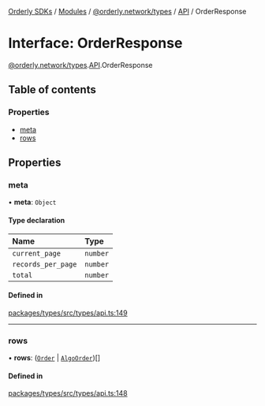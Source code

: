 [Orderly SDKs](./../README) / [Modules](./../modules) / [@orderly.network/types](./../modules/orderly_network_types) / [API](./../modules/orderly_network_types.API) / OrderResponse

# Interface: OrderResponse

[@orderly.network/types](./../modules/orderly_network_types).[API](./../modules/orderly_network_types.API).OrderResponse

## Table of contents

### Properties

- [meta](./orderly_network_types.API.OrderResponse#meta)
- [rows](./orderly_network_types.API.OrderResponse#rows)

## Properties

### meta

• **meta**: `Object`

#### Type declaration

| Name | Type |
| :------ | :------ |
| `current_page` | `number` |
| `records_per_page` | `number` |
| `total` | `number` |

#### Defined in

[packages/types/src/types/api.ts:149](https://github.com/OrderlyNetwork/js-sdk/blob/6414be9e/packages/types/src/types/api.ts#L149)

___

### rows

• **rows**: ([`Order`](./orderly_network_types.API.Order) \| [`AlgoOrder`](./orderly_network_types.API.AlgoOrder))[]

#### Defined in

[packages/types/src/types/api.ts:148](https://github.com/OrderlyNetwork/js-sdk/blob/6414be9e/packages/types/src/types/api.ts#L148)
